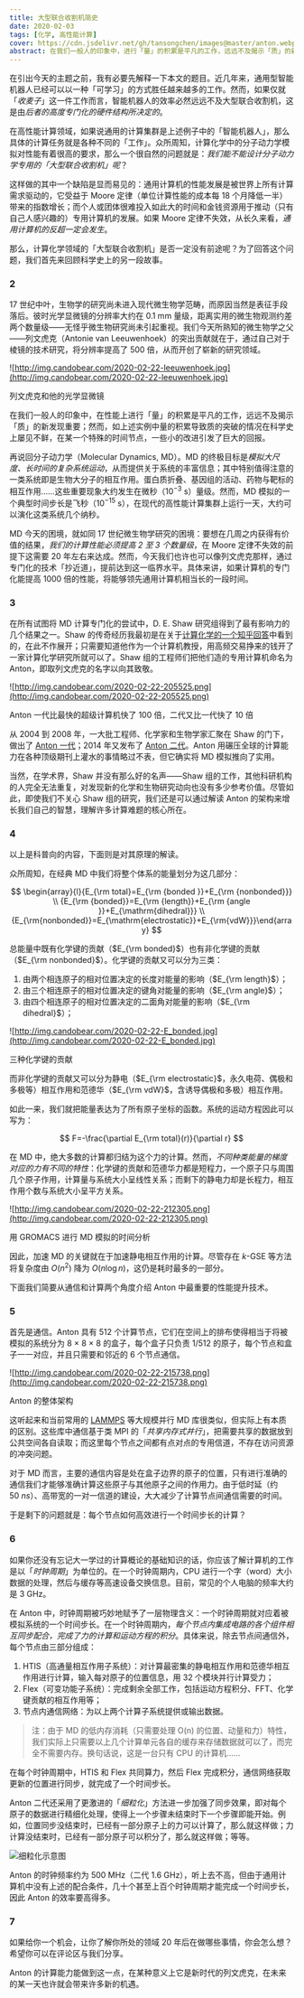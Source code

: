 ```yaml
---
title: 大型联合收割机简史
date: 2020-02-03
tags: [化学, 高性能计算]
cover: https://cdn.jsdelivr.net/gh/tansongchen/images@master/anton.webp
abstract: 在我们一般人的印象中，进行「量」的积累是平凡的工作，远远不及揭示「质」的新发现重要；然而，量的积累导致质的突破的情况在科学史上屡见不鲜，在某一个特殊的时间节点，一些小的改进引发了巨大的回报。
---
```


在引出今天的主题之前，我有必要先解释一下本文的题目。近几年来，通用型智能机器人已经可以以一种「可学习」的方式胜任越来越多的工作。然而，如果仅就「*收麦子*」这一件工作而言，智能机器人的效率必然远远不及大型联合收割机，这是由*后者的高度专门化的硬件结构所决定的*。

在高性能计算领域，如果说通用的计算集群是上述例子中的「智能机器人」，那么具体的计算任务就是各种不同的「工作」。众所周知，计算化学中的分子动力学模拟对性能有着很高的要求，那么一个很自然的问题就是：*我们能不能设计分子动力学专用的「大型联合收割机」呢*？

这样做的其中一个缺陷是显而易见的：通用计算机的性能发展是被世界上所有计算需求驱动的，它受益于 Moore 定律（单位计算性能的成本每 18 个月降低一半）带来的指数增长；而个人或团体很难投入如此大的时间和金钱资源用于推动（只有自己人感兴趣的）专用计算机的发展。如果 Moore 定律不失效，从长久来看，*通用计算机的反超一定会发生*。

那么，计算化学领域的「大型联合收割机」是否一定没有前途呢？为了回答这个问题，我们首先来回顾科学史上的另一段故事。

### 2

17 世纪中叶，生物学的研究尚未进入现代微生物学范畴，而原因当然是表征手段落后。彼时光学显微镜的分辨率大约在 $0.1~\mathrm{mm}$ 量级，距离实用的微生物观测约差两个数量级——无怪乎微生物研究尚未引起重视。我们今天所熟知的微生物学之父——列文虎克（Antonie van Leeuwenhoek）的突出贡献就在于，通过自己对于棱镜的技术研究，将分辨率提高了 500 倍，从而开创了崭新的研究领域。

![http://img.candobear.com/2020-02-22-leeuwenhoek.jpg](http://img.candobear.com/2020-02-22-leeuwenhoek.jpg)

列文虎克和他的光学显微镜

在我们一般人的印象中，在性能上进行「量」的积累是平凡的工作，远远不及揭示「质」的新发现重要；然而，如上述实例中量的积累导致质的突破的情况在科学史上屡见不鲜，在某一个特殊的时间节点，一些小的改进引发了巨大的回报。

再说回分子动力学（Molecular Dynamics, MD）。MD 的终极目标是*模拟大尺度、长时间的复杂系统运动*，从而提供关于系统的丰富信息；其中特别值得注意的一类系统即是生物大分子的相互作用。蛋白质折叠、基因组的活动、药物与靶标的相互作用……这些重要现象大约发生在微秒（$10^{-3}~\mathrm{s}$）量级。然而，MD 模拟的一个典型时间步长是飞秒（$10^{-15}~\mathrm{s}$），在现代的高性能计算集群上运行一天，大约可以演化这类系统几个纳秒。

MD 今天的困境，就如同 17 世纪微生物学研究的困境：要想在几周之内获得有价值的结果，*我们的计算性能必须提高 2 至 3 个数量级*，在 Moore 定律不失效的前提下这需要 20 年左右来达成。然而，今天我们也许也可以像列文虎克那样，通过专门化的技术「抄近道」，提前达到这一临界水平。具体来讲，如果计算机的专门化能提高 1000 倍的性能，将能够领先通用计算机相当长的一段时间。

### 3

在所有试图将 MD 计算专门化的尝试中，D. E. Shaw 研究组得到了最有影响力的几个结果之一。Shaw 的传奇经历我最初是在关于[计算化学的一个知乎回答](https://www.zhihu.com/question/30454088/answer/49284633)中看到的，在此不作展开；只需要知道他作为一个计算机教授，用高频交易挣来的钱开了一家计算化学研究所就可以了。Shaw 组的工程师们把他们造的专用计算机命名为 Anton，即取列文虎克的名字以向其致敬。

![http://img.candobear.com/2020-02-22-205525.png](http://img.candobear.com/2020-02-22-205525.png)

Anton 一代比最快的超级计算机快了 100 倍，二代又比一代快了 10 倍

从 2004 到 2008 年，一大批工程师、化学家和生物学家汇聚在 Shaw 的门下，做出了 [Anton 一代](https://dl.acm.org/doi/abs/10.1145/1364782.1364802)；2014 年又发布了 [Anton 二代](https://ieeexplore.ieee.org/abstract/document/7012191)。Anton 用碾压全球的计算能力在各种顶级期刊上灌水的事情略过不表，但它确实将 MD 模拟推向了实用。

当然，在学术界，Shaw 并没有那么好的名声——Shaw 组的工作，其他科研机构的人完全无法重复，对发现新的化学和生物研究动向也没有多少参考价值。尽管如此，即使我们不关心 Shaw 组的研究，我们还是可以通过解读 Anton 的架构来增长我们自己的智慧，理解许多计算难题的核心所在。

### 4

以上是科普向的内容，下面则是对其原理的解读。

众所周知，在经典 MD 中我们将整个体系的能量划分为这几部分：

$$
\begin{array}{l}{E_{\rm total}=E_{\rm {bonded }}+E_{\rm {nonbonded}}} \\ {E_{\rm {bonded}}=E_{\rm {length}}+E_{\rm {angle }}+E_{\mathrm{dihedral}}} \\ {E_{\rm{nonbonded}}=E_{\mathrm{electrostatic}}+E_{\rm{vdW}}}\end{array}
$$

总能量中既有化学键的贡献（$E_{\rm bonded}$）也有非化学键的贡献（$E_{\rm nonbonded}$）。化学键的贡献又可以分为三类：

1. 由两个相连原子的相对位置决定的长度对能量的影响（$E_{\rm length}$）；
2. 由三个相连原子的相对位置决定的键角对能量的影响（$E_{\rm angle}$）；
3. 由四个相连原子的相对位置决定的二面角对能量的影响（$E_{\rm dihedral}$）；

![http://img.candobear.com/2020-02-22-E_bonded.jpg](http://img.candobear.com/2020-02-22-E_bonded.jpg)

三种化学键的贡献

而非化学键的贡献又可以分为静电（$E_{\rm electrostatic}$，永久电荷、偶极和多极等）相互作用和范德华（$E_{\rm vdW}$，含诱导偶极和多极）相互作用。

如此一来，我们就把能量表达为了所有原子坐标的函数。系统的运动方程因此可以写为：

$$
F=-\frac{\partial E_{\rm total}(r)}{\partial r}
$$

在 MD 中，绝大多数的计算都归结为这个力的计算。然而，*不同种类能量的梯度对应的力有不同的特性*：化学键的贡献和范德华力都是短程力，一个原子只与周围几个原子作用，计算量与系统大小呈线性关系；而剩下的静电力却是长程力，相互作用个数与系统大小呈平方关系。

![http://img.candobear.com/2020-02-22-212305.png](http://img.candobear.com/2020-02-22-212305.png)

用 GROMACS 进行 MD 模拟的时间分析

因此，加速 MD 的关键就在于加速静电相互作用的计算。尽管存在 *k*-GSE 等方法将复杂度由 $O(n^2)$ 降为 $O(n\log n)$，这仍是耗时最多的一部分。

下面我们简要从通信和计算两个角度介绍 Anton 中最重要的性能提升技术。

### 5

首先是通信。Anton 具有 512 个计算节点，它们在空间上的排布使得相当于将被模拟的系统分为 8 × 8 × 8 的盒子，每个盒子只负责 1/512 的原子，每个节点和盒子一一对应，并且只需要和邻近的 6 个节点通信。

![http://img.candobear.com/2020-02-22-215738.png](http://img.candobear.com/2020-02-22-215738.png)

Anton 的整体架构

这听起来和当前常用的 [LAMMPS](https://lammps.sandia.gov/) 等大规模并行 MD 库很类似，但实际上有本质的区别。这些库中通信基于类 MPI 的「*共享内存式并行*」，把需要共享的数据放到公共空间各自读取；而这里每个节点之间都有点对点的专用信道，不存在访问资源的冲突问题。

对于 MD 而言，主要的通信内容是处在盒子边界的原子的位置，只有进行准确的通信我们才能够准确计算这些原子与其他原子之间的作用力。由于低时延（约 50 *ns*）、高带宽的一对一信道的建设，大大减少了计算节点间通信需要的时间。

于是剩下的问题就是：每个节点如何高效进行一个时间步长的计算？

### 6

如果你还没有忘记大一学过的计算概论的基础知识的话，你应该了解计算机的工作是以「*时钟周期*」为单位的。在一个时钟周期内，CPU 进行一个字（word）大小数据的处理，然后与缓存等高速设备交换信息。目前，常见的个人电脑的频率大约是 3 GHz。

在 Anton 中，时钟周期被巧妙地赋予了一层物理含义：一个时钟周期就对应着被模拟系统的一个时间步长。在一个时钟周期内，*每个节点内集成电路的各个组件相互同步配合，完成了力的计算和运动方程的积分*。具体来说，除去节点间通信外，每个节点由三部分组成：

1. HTIS（高通量相互作用子系统）：对计算最密集的静电相互作用和范德华相互作用进行计算，输入每对原子的位置信息，用 32 个模块并行计算受力；
2. Flex（可变功能子系统）：完成剩余全部工作，包括运动方程积分、FFT、化学键贡献的相互作用等；
3. 节点内通信网络：为以上两个计算子系统提供或输出数据。

> 注：由于 MD 的低内存消耗（只需要处理 O(n) 的位置、动量和力）特性，我们实际上只需要以上几个计算单元各自的缓存来存储数据就可以了，而完全不需要内存。换句话说，这是一台只有 CPU 的计算机……
>

在每个时钟周期中，HTIS 和 Flex 共同算力，然后 Flex 完成积分，通信网络获取更新的位置进行同步，就完成了一个时间步长。

Anton 二代还采用了更激进的「*细粒化*」方法进一步加强了同步效果，即对每个原子的数据进行精细化处理，使得上一个步骤未结束时下一个步骤即能开始。例如，位置同步没结束时，已经有一部分原子上的力可以计算了，那么就这样做；力计算没结束时，已经有一部分原子可以积分了，那么就这样做；等等。

![细粒化示意图](http://img.candobear.com/2020-02-22-223142.png)

Anton 的时钟频率约为 500 MHz（二代 1.6 GHz），听上去不高，但由于通用计算机中没有上述的配合条件，几十个甚至上百个时钟周期才能完成一个时间步长，因此 Anton 的效率要高得多。

### 7

如果给你一个机会，让你了解你所处的领域 20 年后在做哪些事情，你会怎么想？希望你可以在评论区与我们分享。

Anton 的计算能力能做到这一点，在某种意义上它是新时代的列文虎克，在未来的某一天也许就会带来许多新的机遇。

